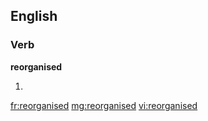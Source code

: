 ==English==

===Verb===
'''reorganised'''

# {{past of|[[reorganise]]}}

[[fr:reorganised]]
[[mg:reorganised]]
[[vi:reorganised]]